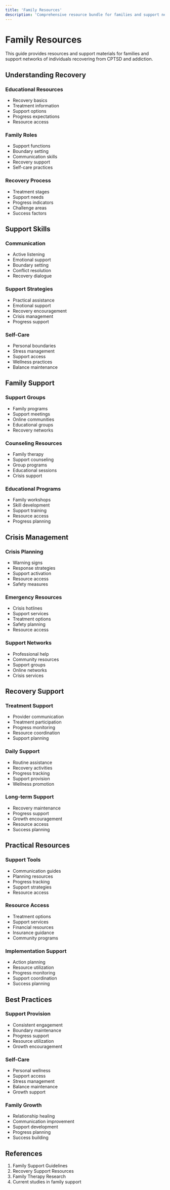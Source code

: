 ```yaml
---
title: 'Family Resources'
description: 'Comprehensive resource bundle for families and support networks'
---
```


# Family Resources

This guide provides resources and support materials for families and support networks of individuals recovering from CPTSD and addiction.

## Understanding Recovery

### Educational Resources

- Recovery basics
- Treatment information
- Support options
- Progress expectations
- Resource access

### Family Roles

- Support functions
- Boundary setting
- Communication skills
- Recovery support
- Self-care practices

### Recovery Process

- Treatment stages
- Support needs
- Progress indicators
- Challenge areas
- Success factors

## Support Skills

### Communication

- Active listening
- Emotional support
- Boundary setting
- Conflict resolution
- Recovery dialogue

### Support Strategies

- Practical assistance
- Emotional support
- Recovery encouragement
- Crisis management
- Progress support

### Self-Care

- Personal boundaries
- Stress management
- Support access
- Wellness practices
- Balance maintenance

## Family Support

### Support Groups

- Family programs
- Support meetings
- Online communities
- Educational groups
- Recovery networks

### Counseling Resources

- Family therapy
- Support counseling
- Group programs
- Educational sessions
- Crisis support

### Educational Programs

- Family workshops
- Skill development
- Support training
- Resource access
- Progress planning

## Crisis Management

### Crisis Planning

- Warning signs
- Response strategies
- Support activation
- Resource access
- Safety measures

### Emergency Resources

- Crisis hotlines
- Support services
- Treatment options
- Safety planning
- Resource access

### Support Networks

- Professional help
- Community resources
- Support groups
- Online networks
- Crisis services

## Recovery Support

### Treatment Support

- Provider communication
- Treatment participation
- Progress monitoring
- Resource coordination
- Support planning

### Daily Support

- Routine assistance
- Recovery activities
- Progress tracking
- Support provision
- Wellness promotion

### Long-term Support

- Recovery maintenance
- Progress support
- Growth encouragement
- Resource access
- Success planning

## Practical Resources

### Support Tools

- Communication guides
- Planning resources
- Progress tracking
- Support strategies
- Resource access

### Resource Access

- Treatment options
- Support services
- Financial resources
- Insurance guidance
- Community programs

### Implementation Support

- Action planning
- Resource utilization
- Progress monitoring
- Support coordination
- Success planning

## Best Practices

### Support Provision

- Consistent engagement
- Boundary maintenance
- Progress support
- Resource utilization
- Growth encouragement

### Self-Care

- Personal wellness
- Support access
- Stress management
- Balance maintenance
- Growth support

### Family Growth

- Relationship healing
- Communication improvement
- Support development
- Progress planning
- Success building

## References

1. Family Support Guidelines
2. Recovery Support Resources
3. Family Therapy Research
4. Current studies in family support
